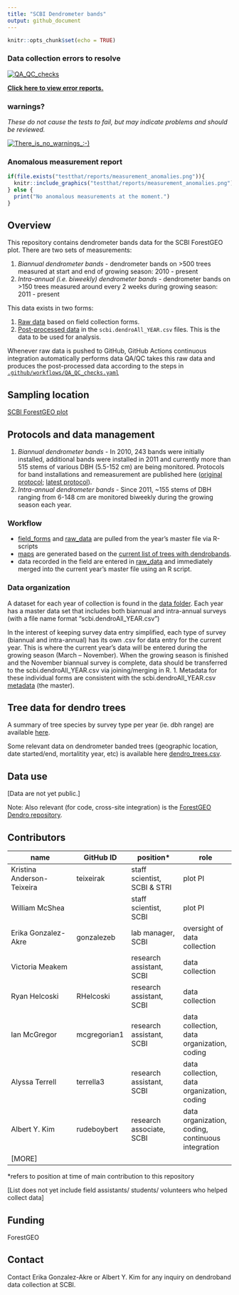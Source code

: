 ```yaml
---
title: "SCBI Dendrometer bands"
output: github_document
---
```


<!-- README.md is generated from README.Rmd. Please edit that file -->

```r
knitr::opts_chunk$set(echo = TRUE)
```

### Data collection errors to resolve

[![QA_QC_checks](https://github.com/SCBI-ForestGEO/Dendrobands/workflows/QA_QC_checks/badge.svg)](https://github.com/SCBI-ForestGEO/Dendrobands/actions)

**[Click here to view error reports.](https://github.com/SCBI-ForestGEO/Dendrobands/tree/master/testthat/reports)**

### warnings? 
*These do not cause the tests to fail, but may indicate problems and should be reviewed.*

[![There_is_no_warnings_:-)](testthat/reports/warnings.png)](https://github.com/SCBI-ForestGEO/Dendrobands/tree/master/testthat/reports/warnings)


### Anomalous measurement report

```r
if(file.exists("testthat/reports/measurement_anomalies.png")){
  knitr::include_graphics("testthat/reports/measurement_anomalies.png")
} else {
  print("No anomalous measurements at the moment.")
}
```



## Overview 

This repository contains dendrometer bands data for the SCBI ForestGEO plot. There are two sets of measurements: 

1. *Biannual dendrometer bands* - dendrometer bands on >500 trees measured at start and end of growing season: 2010 - present
2. *Intra-annual (i.e. biweekly) dendrometer bands* - dendrometer bands on >150 trees measured around every 2 weeks during growing season: 2011 - present

This data exists in two forms:

1. [Raw data](https://github.com/SCBI-ForestGEO/Dendrobands/tree/master/resources/raw_data/) based on field collection forms. 
1. [Post-processed data](https://github.com/SCBI-ForestGEO/Dendrobands/tree/master/data/) in the `scbi.dendroAll_YEAR.csv` files. This is the data to be used for analysis.

Whenever raw data is pushed to GitHub, GitHub Actions continuous integration automatically performs data QA/QC takes this raw data and produces the post-processed data according to the steps in [`.github/workflows/QA_QC_checks.yaml`](https://github.com/SCBI-ForestGEO/Dendrobands/tree/master/.github/workflows/QA_QC_checks.yaml)

## Sampling location
[SCBI ForestGEO plot](https://forestgeo.si.edu/sites/north-america/smithsonian-conservation-biology-institute)


## Protocols and data management

1. *Biannual dendrometer bands* - In 2010, 243 bands were initially installed, additional bands were installed in 2011 and currently more than 515 stems of various DBH (5.5-152 cm) are being monitored. Protocols for band installations and remeasurement are published here ([original protocol](https://forestgeo.si.edu/sites/default/files/metal_band_dendrometer_protocol_done_1.pdf); [latest protocol](https://docs.google.com/document/d/1kCG22EAEnOVxw9Z-cPPvrHIzvRFE-j0U7anTmhJbkqM/edit)).
1. *Intra-annual dendrometer bands* - Since 2011, ~155 stems of DBH ranging from 6-148 cm are monitored biweekly during the growing season each year.

### Workflow

- [field_forms](https://github.com/SCBI-ForestGEO/Dendrobands/tree/master/resources/field_forms) and [raw_data](https://github.com/SCBI-ForestGEO/Dendrobands/tree/master/resources/raw_data) are pulled from the year's master file via R-scripts
- [maps](https://github.com/SCBI-ForestGEO/Dendrobands/tree/master/resources/maps) are generated based on the [current list of trees with dendrobands](https://github.com/SCBI-ForestGEO/Dendrobands/blob/master/data/dendro_trees.csv). 
- data recorded in the field are entered in [raw_data](https://github.com/SCBI-ForestGEO/Dendrobands/tree/master/resources/raw_data) and immediately merged into the current year's master file using an R script.

### Data organization

A dataset for each year of collection is found in the [data folder](https://github.com/SCBI-ForestGEO/Dendrobands/tree/master/data). Each year has a master data set that includes both biannual and intra-annual surveys (with a file name format "scbi.dendroAll_YEAR.csv")

In the interest of keeping survey data entry simplified, each type of survey (biannual and intra-annual) has its own .csv for data entry for the current year. This is where the current year’s data will be entered during the growing season (March – November). When the growing season is finished and the November biannual survey is complete, data should be transferred to the scbi.dendroAll_YEAR.csv via joining/merging in R. 
1.	Metadata for these individual forms are consistent with the scbi.dendroAll_YEAR.csv [metadata](https://github.com/SCBI-ForestGEO/Dendrobands/blob/master/data/metadata/scbi.dendroALL_%5BYEAR%5D_metadata.csv) (the master).

## Tree data for dendro trees
A summary of tree species by survey type per year (ie. dbh range) are available [here](https://github.com/SCBI-ForestGEO/Dendrobands/tree/master/results/dendro_trees_dbhcount).

Some relevant data on dendrometer banded trees (geographic location, date started/end, mortalitity year, etc) is available here [dendro_trees.csv](https://github.com/SCBI-ForestGEO/Dendrobands/blob/master/data/dendro_trees.csv).

## Data use

[Data are not yet public.]


Note: Also relevant (for code, cross-site integration) is the [ForestGEO Dendro repository](https://github.com/forestgeo/dendro).

## Contributors

| name | GitHub ID| position* | role |
| -----| ---- | ---- |---- |
| Kristina Anderson-Teixeira | teixeirak | staff scientist, SCBI & STRI | plot PI |
| William McShea |  | staff scientist, SCBI | plot PI |
| Erika Gonzalez-Akre | gonzalezeb | lab manager, SCBI | oversight of data collection |
| Victoria Meakem |  | research assistant, SCBI |  data collection |
| Ryan Helcoski | RHelcoski | research assistant, SCBI | data collection |
| Ian McGregor | mcgregorian1 | research assistant, SCBI | data collection, data organization, coding |
| Alyssa Terrell | terrella3 | research assistant, SCBI | data collection, data organization, coding |
| Albert Y. Kim | rudeboybert | research associate, SCBI | data organization, coding, continuous integration |
| [MORE]| | | |
 
*refers to position at time of main contribution to this repository

[List does not yet include field assistants/ students/ volunteers who helped collect data]

## Funding 
ForestGEO 

## Contact
Contact Erika Gonzalez-Akre or Albert Y. Kim for any inquiry on dendroband data collection at SCBI.

